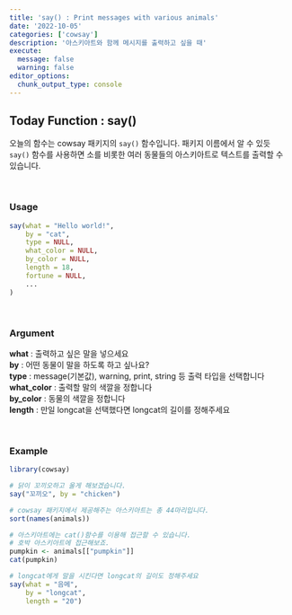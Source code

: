 ```yaml
---
title: 'say() : Print messages with various animals'
date: '2022-10-05'
categories: ['cowsay']
description: '아스키아트와 함께 메시지를 출력하고 싶을 때'
execute: 
  message: false
  warning: false
editor_options: 
  chunk_output_type: console
---
```


## Today Function : say()

오늘의 함수는 cowsay 패키지의 `say()` 함수입니다. 패키지 이름에서 알 수 있듯 `say()` 함수를 사용하면 소를 비롯한 여러 동물들의 아스키아트로 텍스트를 출력할 수 있습니다. 

<br/>

### Usage

```r
say(what = "Hello world!",
    by = "cat",
    type = NULL,
    what_color = NULL,
    by_color = NULL,
    length = 18,
    fortune = NULL,
    ...
)
```

<br/>

### Argument

**what** : 출력하고 싶은 말을 넣으세요 <br/> 
**by** : 어떤 동물이 말을 하도록 하고 싶나요? <br/>
**type** : message(기본값), warning, print, string 등 출력 타입을 선택합니다 <br/>
**what_color** : 출력할 말의 색깔을 정합니다 <br/>
**by_color** : 동물의 색깔을 정합니다 <br/>
**length** : 만일 longcat을 선택했다면 longcat의 길이를 정해주세요

<br/>

### Example

```r
library(cowsay)

# 닭이 꼬끼오하고 울게 해보겠습니다.
say("꼬끼오", by = "chicken")

# cowsay 패키지에서 제공해주는 아스키아트는 총 44마리입니다.
sort(names(animals))

# 아스키아트에는 cat()함수를 이용해 접근할 수 있습니다.
# 호박 아스키아트에 접근해보죠.
pumpkin <- animals[["pumpkin"]]
cat(pumpkin)

# longcat에게 말을 시킨다면 longcat의 길이도 정해주세요
say(what = "음메",
    by = "longcat",
    length = "20")
```
